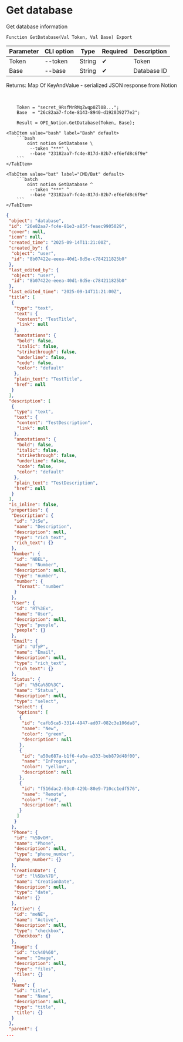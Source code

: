 ﻿---
sidebar_position: 2
description: Get database and other functions to work with Notion in the Open Integration Package, a free open-source integration library for 1C:Enterprise 8, OneScript and CLI
keywords: [1C, 1С, 1С:Enterprise, 1С:Enterprise 8.3, API, Integration, Services, Exchange, OneScript, CLI, Notion]
---


# Get database
 Get database information



`Function GetDatabase(Val Token, Val Base) Export`

  | Parameter | CLI option | Type | Required | Description |
  |-|-|-|-|-|
  | Token | --token | String | &#x2714; | Token |
  | Base | --base | String | &#x2714; | Database ID |

  
  Returns:  Map Of KeyAndValue - serialized JSON response from Notion

<br/>




```bsl title="1C:Enterprise/OneScript code example"
    Token = "secret_9RsfMrRMqZwqp0Zl0B...";
    Base  = "26c82aa7-fc4e-8143-8940-d192039277e2";

    Result = OPI_Notion.GetDatabase(Token, Base);
```
 

 <Tabs>
  
    <TabItem value="bash" label="Bash" default>
        ```bash
            oint notion GetDatabase \
             --token "***" \
             --base "23182aa7-fc4e-817d-82b7-ef6efd8c6f9e"
        ```
    </TabItem>
  
    <TabItem value="bat" label="CMD/Bat" default>
        ```batch
            oint notion GetDatabase ^
             --token "***" ^
             --base "23182aa7-fc4e-817d-82b7-ef6efd8c6f9e"
        ```
    </TabItem>
</Tabs>


```json title="Result"
{
 "object": "database",
 "id": "26e82aa7-fc4e-81e3-a85f-feaec9905029",
 "cover": null,
 "icon": null,
 "created_time": "2025-09-14T11:21:00Z",
 "created_by": {
  "object": "user",
  "id": "8b07422e-eeea-40d1-8d5e-c784211825b0"
 },
 "last_edited_by": {
  "object": "user",
  "id": "8b07422e-eeea-40d1-8d5e-c784211825b0"
 },
 "last_edited_time": "2025-09-14T11:21:00Z",
 "title": [
  {
   "type": "text",
   "text": {
    "content": "TestTitle",
    "link": null
   },
   "annotations": {
    "bold": false,
    "italic": false,
    "strikethrough": false,
    "underline": false,
    "code": false,
    "color": "default"
   },
   "plain_text": "TestTitle",
   "href": null
  }
 ],
 "description": [
  {
   "type": "text",
   "text": {
    "content": "TestDescription",
    "link": null
   },
   "annotations": {
    "bold": false,
    "italic": false,
    "strikethrough": false,
    "underline": false,
    "code": false,
    "color": "default"
   },
   "plain_text": "TestDescription",
   "href": null
  }
 ],
 "is_inline": false,
 "properties": {
  "Description": {
   "id": "JtSe",
   "name": "Description",
   "description": null,
   "type": "rich_text",
   "rich_text": {}
  },
  "Number": {
   "id": "NBEL",
   "name": "Number",
   "description": null,
   "type": "number",
   "number": {
    "format": "number"
   }
  },
  "User": {
   "id": "RT%3Ex",
   "name": "User",
   "description": null,
   "type": "people",
   "people": {}
  },
  "Email": {
   "id": "UfyP",
   "name": "Email",
   "description": null,
   "type": "rich_text",
   "rich_text": {}
  },
  "Status": {
   "id": "%5Ca%5D%3C",
   "name": "Status",
   "description": null,
   "type": "select",
   "select": {
    "options": [
     {
      "id": "cafb5ca5-3314-4947-ad07-082c3e106da8",
      "name": "New",
      "color": "green",
      "description": null
     },
     {
      "id": "a50e687a-b1f6-4a0a-a333-beb879d48f00",
      "name": "InProgress",
      "color": "yellow",
      "description": null
     },
     {
      "id": "f516dac2-03c0-429b-80e9-710cc1edf576",
      "name": "Remote",
      "color": "red",
      "description": null
     }
    ]
   }
  },
  "Phone": {
   "id": "%5DvOM",
   "name": "Phone",
   "description": null,
   "type": "phone_number",
   "phone_number": {}
  },
  "CreationDate": {
   "id": "l%5Bx%7D",
   "name": "CreationDate",
   "description": null,
   "type": "date",
   "date": {}
  },
  "Active": {
   "id": "meNE",
   "name": "Active",
   "description": null,
   "type": "checkbox",
   "checkbox": {}
  },
  "Image": {
   "id": "tc%40%60",
   "name": "Image",
   "description": null,
   "type": "files",
   "files": {}
  },
  "Name": {
   "id": "title",
   "name": "Name",
   "description": null,
   "type": "title",
   "title": {}
  }
 },
 "parent": {
...
```
